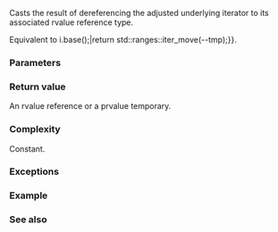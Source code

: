 {{cpp/title|1=iter_move{{petty|(std::reverse_iterator)}}}}
{{cpp/iterator/reverse_iterator/navbar}}
{{ddcl|since=c++20|
friend constexpr std::iter_rvalue_reference_t&lt;Iter&gt;
    iter_move( const std::reverse_iterator&amp; i ) noexcept(/* see below */);
}}

Casts the result of dereferencing the adjusted underlying iterator to its associated rvalue reference type.

Equivalent to {{c multi|auto tmp {{=}} i.base();|return std::ranges::iter_move(--tmp);}}.

{{cpp/hidden friend|{{c/core|std::reverse_iterator&lt;Iter&gt;}}|tmpl=yes}}

===Parameters===
{{par begin}}
{{par|i|a source reverse iterator}}
{{par end}}

===Return value===
An rvalue reference or a prvalue temporary.

===Complexity===
Constant.

===Exceptions===
{{noexcept|
    std::is_nothrow_copy_constructible_v&lt;Iter&gt; &amp;&amp;
    noexcept(std::ranges::iter_move(--std::declval&lt;Iter&amp;&gt;()))
}}

===Example===
{{example
|code=
#include &lt;iomanip&gt;
#include &lt;iostream&gt;
#include &lt;iterator&gt;
#include &lt;string&gt;
#include &lt;vector&gt;

void print(const auto&amp; rem, const auto&amp; v)
{
    std::cout &lt;&lt; rem &lt;&lt; '[' &lt;&lt; size(v) &lt;&lt; "] {";
    for (char comma[]{0, 0}; const auto&amp; s : v)
        std::cout &lt;&lt; comma &lt;&lt; ' ' &lt;&lt; std::quoted(s), comma[0] = ',';
    std::cout &lt;&lt; " }\n";
}

int main()
{
    std::vector&lt;std::string&gt; p{"Alpha", "Bravo", "Charlie"}, q;
    
    print("p", p), print("q", q);
    
    using RI = std::reverse_iterator&lt;std::vector&lt;std::string&gt;::iterator&gt;;
    
    for (RI iter{p.rbegin()}, rend{p.rend()}; iter != rend; ++iter)
        q.emplace_back(/* ADL */ iter_move(iter));
    
    print("p", p), print("q", q);
}
|p=true
|output=
p[3] { "Alpha", "Bravo", "Charlie" }
q[0] { }
p[3] { "", "", "" }
q[3] { "Charlie", "Bravo", "Alpha" }
}}

===See also===
{{dsc begin}}
{{dsc inc|cpp/iterator/ranges/dsc iter_move}}
{{dsc inc|cpp/iterator/adaptor/dsc iter_move|move_iterator}}
{{dsc inc|cpp/utility/dsc move}}
{{dsc inc|cpp/utility/dsc move_if_noexcept}}
{{dsc inc|cpp/utility/dsc forward}}
{{dsc inc|cpp/algorithm/ranges/dsc move}}
{{dsc inc|cpp/algorithm/ranges/dsc move_backward}}
{{dsc end}}

{{langlinks|de|es|fr|it|ja|pt|ru|zh}}